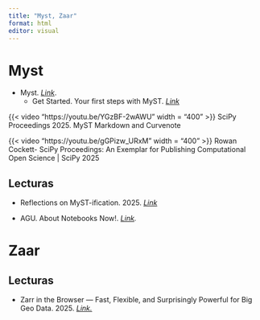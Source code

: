 ```yaml
---
title: "Myst, Zaar"
format: html
editor: visual
---
```


# Myst

-   Myst. [*Link*](https://mystmd.org/guide).
    -   Get Started. Your first steps with MyST. [*Link*](https://mystmd.org/guide/quickstart)

{{< video "https://youtu.be/YGzBF-2wAWU" width = "400" >}} SciPy Proceedings 2025. MyST Markdown and Curvenote

{{< video "https://youtu.be/gGPizw_URxM" width = "400" >}} Rowan Cockett- SciPy Proceedings: An Exemplar for Publishing Computational Open Science \| SciPy 2025

## Lecturas

-   Reflections on MyST-ification. 2025. [*Link*](https://projectpythia.org/posts/2025/mystification/)

-   AGU. About Notebooks Now!. [*Link*](https://data.agu.org/notebooks-now/about)*.*

# Zaar

## Lecturas

-   Zarr in the Browser — Fast, Flexible, and Surprisingly Powerful for Big Geo Data. 2025. [*Link.*](https://medium.com/@tobias.ramalho.ferreira/zarr-in-the-browser-fast-flexible-and-surprisingly-powerful-for-big-geo-data-eeb90ddf8a3d)